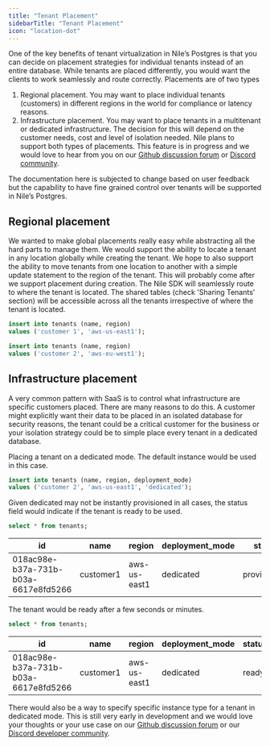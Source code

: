 ```yaml
---
title: "Tenant Placement"
sidebarTitle: "Tenant Placement"
icon: "location-dot"
---
```


One of the key benefits of tenant virtualization in Nile’s Postgres is that you can decide on placement strategies for individual tenants instead of an entire database. While tenants are placed differently, you would want the clients to work seamlessly and route correctly. Placements are of two types

1. Regional placement. You may want to place individual tenants (customers) in different regions in the world for compliance or latency reasons.
2. Infrastructure placement. You may want to place tenants in a multitenant or dedicated infrastructure. The decision for this will depend on the customer needs, cost and level of isolation needed.
   Nile plans to support both types of placements. This feature is in progress and we would love to hear from you on our [Github discussion forum](https://github.com/orgs/niledatabase/discussions) or [Discord community](https://discord.gg/8UuBB84tTy).

The documentation here is subjected to change based on user feedback but the capability to have fine grained control over tenants will be supported in Nile’s Postgres.

## Regional placement

We wanted to make global placements really easy while abstracting all the hard parts to manage them. We would support the ability to locate a tenant in any location globally while creating the tenant. We hope to also support the ability to move tenants from one location to another with a simple update statement to the region of the tenant. This will probably come after we support placement during creation. The Nile SDK will seamlessly route to where the tenant is located. The shared tables (check 'Sharing Tenants' section) will be accessible across all the tenants irrespective of where the tenant is located.

```sql
insert into tenants (name, region)
values ('customer 1', 'aws-us-east1');

insert into tenants (name, region)
values ('customer 2', 'aws-eu-west1');
```

## Infrastructure placement

A very common pattern with SaaS is to control what infrastructure are specific customers placed. There are many reasons to do this. A customer might explicitly want their data to be placed in an isolated database for security reasons, the tenant could be a critical customer for the business or your isolation strategy could be to simple place every tenant in a dedicated database.

Placing a tenant on a dedicated mode. The default instance would be used in this case.

```sql
insert into tenants (name, region, deployment_mode)
values ('customer 2', 'aws-us-east1', 'dedicated');
```

Given dedicated may not be instantly provisioned in all cases, the status field would indicate if the tenant is ready to be used.

```sql
select * from tenants;
```

<table>
  <thead>
    <tr>
      <th>id</th>
      <th>name</th>
      <th>region</th>
      <th>deployment_mode</th>
      <th>status</th>
      <th>created</th>
      <th>updated</th>
      <th>deleted</th>
    </tr>
  </thead>
  <tbody>
    <tr>
      <td>018ac98e-b37a-731b-b03a-6617e8fd5266</td>
      <td>customer1</td>
      <td>aws-us-east1</td>
      <td>dedicated</td>
      <td>provisioning</td>
      <td>2023-09-24 23:38:07.097633</td>
      <td>2023-09-24 23:38:07.097633</td>
      <td></td>
    </tr>
  </tbody>
</table>
The tenant would be ready after a few seconds or minutes.

```sql
select * from tenants;
```

<table>
  <thead>
    <tr>
      <th>id</th>
      <th>name</th>
      <th>region</th>
      <th>deployment_mode</th>
      <th>status</th>
      <th>created</th>
      <th>updated</th>
      <th>deleted</th>
    </tr>
  </thead>
  <tbody>
    <tr>
      <td>018ac98e-b37a-731b-b03a-6617e8fd5266</td>
      <td>customer1</td>
      <td>aws-us-east1</td>
      <td>dedicated</td>
      <td>ready</td>
      <td>2023-09-24 23:38:07.097633</td>
      <td>2023-09-24 23:38:07.097633</td>
      <td></td>
    </tr>
  </tbody>
</table>

There would also be a way to specify specific instance type for a tenant in dedicated mode. This is still very early in development and we would love your thoughts or your use case on our [Github discussion forum](https://github.com/orgs/niledatabase/discussions) or our [Discord developer community](https://discord.com/invite/8UuBB84tTy).
